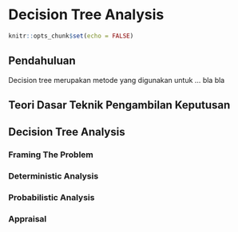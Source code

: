 # Decision Tree Analysis

```r
knitr::opts_chunk$set(echo = FALSE)
```

## Pendahuluan

Decision tree merupakan metode yang digunakan untuk ... bla bla

## Teori Dasar Teknik Pengambilan Keputusan 


## Decision Tree Analysis
### Framing The Problem
### Deterministic Analysis
### Probabilistic Analysis
### Appraisal
